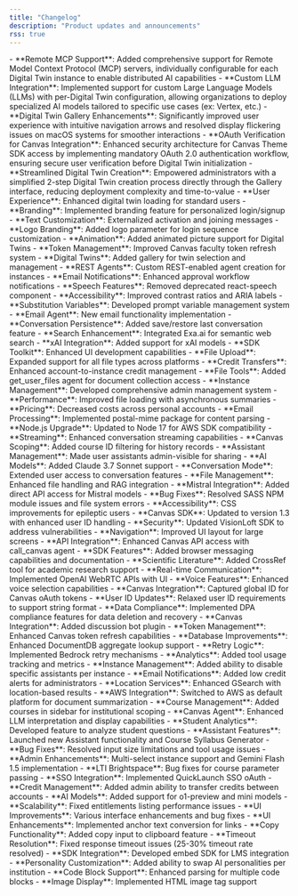 ```yaml
---
title: "Changelog"
description: "Product updates and announcements"
rss: true
---
```


<Update label="August 2025">
- **Remote MCP Support**: Added comprehensive support for Remote Model Context Protocol (MCP) servers, individually configurable for each Digital Twin instance to enable distributed AI capabilities
- **Custom LLM Integration**: Implemented support for custom Large Language Models (LLMs) with per-Digital Twin configuration, allowing organizations to deploy specialized AI models tailored to specific use cases (ex: Vertex, etc.)
- **Digital Twin Gallery Enhancements**: Significantly improved user experience with intuitive navigation arrows and resolved display flickering issues on macOS systems for smoother interactions
- **OAuth Verification for Canvas Integration**: Enhanced security architecture for Canvas Theme SDK access by implementing mandatory OAuth 2.0 authentication workflow, ensuring secure user verification before Digital Twin initialization
- **Streamlined Digital Twin Creation**: Empowered administrators with a simplified 2-step Digital Twin creation process directly through the Gallery interface, reducing deployment complexity and time-to-value
</Update>

<Update label="July 2025">
- **User Experience**: Enhanced digital twin loading for standard users
- **Branding**: Implemented branding feature for personalized login/signup
- **Text Customization**: Externalized activation and joining messages
- **Logo Branding**: Added logo parameter for login sequence customization
- **Animation**: Added animated picture support for Digital Twins
</Update>

<Update label="June 2025">
- **Token Management**: Improved Canvas faculty token refresh system
- **Digital Twins**: Added gallery for twin selection and management
- **REST Agents**: Custom REST-enabled agent creation for instances
- **Email Notifications**: Enhanced approval workflow notifications
- **Speech Features**: Removed deprecated react-speech component
- **Accessibility**: Improved contrast ratios and ARIA labels
- **Substitution Variables**: Developed prompt variable management system
- **Email Agent**: New email functionality implementation
- **Conversation Persistence**: Added save/restore last conversation feature
</Update>

<Update label="May 2025">
- **Search Enhancement**: Integrated Exa.ai for semantic web search
- **xAI Integration**: Added support for xAI models
- **SDK Toolkit**: Enhanced UI development capabilities
- **File Upload**: Expanded support for all file types across platforms
</Update>

<Update label="April 2025">
- **Credit Transfers**: Enhanced account-to-instance credit management
- **File Tools**: Added get_user_files agent for document collection access
- **Instance Management**: Developed comprehensive admin management system
- **Performance**: Improved file loading with asynchronous summaries
- **Pricing**: Decreased costs across personal accounts
</Update>



<Update label="March 2025">
- **Email Processing**: Implemented postal-mime package for content parsing
- **Node.js Upgrade**: Updated to Node 17 for AWS SDK compatibility
- **Streaming**: Enhanced conversation streaming capabilities
- **Canvas Scoping**: Added course ID filtering for history records
- **Assistant Management**: Made user assistants admin-visible for sharing
</Update>

<Update label="February 2025">
- **AI Models**: Added Claude 3.7 Sonnet support
- **Conversation Mode**: Extended user access to conversation features
- **File Management**: Enhanced file handling and RAG integration
- **Mistral Integration**: Added direct API access for Mistral models
- **Bug Fixes**: Resolved SASS NPM module issues and file system errors
</Update>


<Update label="January 2025">
- **Accessibility**: CSS improvements for epileptic users
- **Canvas SDK**: Updated to version 1.3 with enhanced user ID handling
- **Security**: Updated VisionLoft SDK to address vulnerabilities
- **Navigation**: Improved UI layout for large screens
- **API Integration**: Enhanced Canvas API access with call_canvas agent
- **SDK Features**: Added browser messaging capabilities and documentation
</Update>


<Update label="February 2024">
- **Scientific Literature**: Added CrossRef tool for academic research support
- **Real-time Communication**: Implemented OpenAI WebRTC APIs with UI
- **Voice Features**: Enhanced voice selection capabilities
</Update>

<Update label="January 2024">
- **Canvas Integration**: Captured global ID for Canvas oAuth tokens
- **User ID Updates**: Relaxed user ID requirements to support string format
</Update>


<Update label="December 2024">
- **Data Compliance**: Implemented DPA compliance features for data deletion and recovery
- **Canvas Integration**: Added discussion bot plugin
- **Token Management**: Enhanced Canvas token refresh capabilities
</Update>



<Update label="November 2024">
- **Database Improvements**: Enhanced DocumentDB aggregate lookup support
- **Retry Logic**: Implemented Bedrock retry mechanisms
- **Analytics**: Added tool usage tracking and metrics
- **Instance Management**: Added ability to disable specific assistants per instance
</Update>


<Update label="October 2024">
- **Email Notifications**: Added low credit alerts for administrators
- **Location Services**: Enhanced GSearch with location-based results
- **AWS Integration**: Switched to AWS as default platform for document summarization
- **Course Management**: Added courses in sidebar for institutional scoping
- **Canvas Agent**: Enhanced LLM interpretation and display capabilities
- **Student Analytics**: Developed feature to analyze student questions
- **Assistant Features**: Launched new Assistant functionality and Course Syllabus Generator
- **Bug Fixes**: Resolved input size limitations and tool usage issues
- **Admin Enhancements**: Multi-select instance support and Gemini Flash 1.5 implementation
</Update>

<Update label="September 2024" description="v0.0.10">
- **LTI Brightspace**: Bug fixes for course parameter passing
- **SSO Integration**: Implemented QuickLaunch SSO oAuth
- **Credit Management**: Added admin ability to transfer credits between accounts
- **AI Models**: Added support for o1-preview and mini models
- **Scalability**: Fixed entitlements listing performance issues
</Update>

<Update label="May 2023">
- **UI Improvements**: Various interface enhancements and bug fixes
</Update>


<Update label="April 2023">
- **UI Enhancements**: Implemented anchor text conversion for links
- **Copy Functionality**: Added copy input to clipboard feature
- **Timeout Resolution**: Fixed response timeout issues (25-30% timeout rate resolved)
- **SDK Integration**: Developed embed SDK for LMS integration
- **Personality Customization**: Added ability to swap AI personalities per institution
- **Code Block Support**: Enhanced parsing for multiple code blocks
- **Image Display**: Implemented HTML image tag support
</Update>







